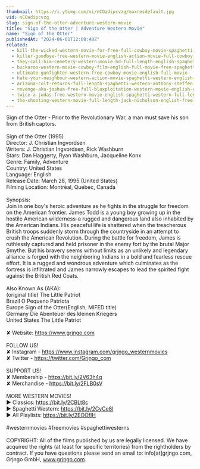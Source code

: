 ```yaml
---
thumbnail: https://i.ytimg.com/vi/nCOadipcvzg/maxresdefault.jpg
vid: nCOadipcvzg
slug: sign-of-the-otter-adventure-western-movie
title: "Sign of the Otter | Adventure Western Movie"
name: "Sign of the Otter"
publishedAt: "2024-06-01T12:00:48Z"
related:
  - kill-the-wicked-western-movie-for-free-full-cowboy-movie-spaghetti-western-english
  - killer-goodbye-free-western-movie-english-action-movie-full-cowboy-film
  - they-call-him-cemetery-western-movie-hd-full-length-english-spaghetti-western
  - buckaroo-western-movie-cowboy-film-english-full-movie-free-spaghetti-western
  - ultimate-gunfighter-western-free-cowboy-movie-english-full-movie
  - hate-your-neighbour-western-action-movie-spaghetti-western-english-cowboy-film
  - arizona-colt-returns-full-length-spaghetti-western-anthony-steffen-cowboy-film-1970
  - revenge-aka-joshua-free-full-blaxploitation-western-movie-english-classic-feature-film
  - twice-a-judas-free-western-movie-english-spaghetti-western-full-length
  - the-shooting-western-movie-full-length-jack-nicholson-english-free-full-westerns
---
```


Sign of the Otter - Prior to the Revolutionary War, a man must save his son from British captors.<br />
<br />
Sign of the Otter (1995)<br />
Director: J. Christian Ingvordsen<br />
Writers: J. Christian Ingvordsen, Rick Washburn<br />
Stars: Dan Haggerty, Ryan Washburn, Jacqueline Konx<br />
Genre: Family, Adventure<br />
Country: United States<br />
Language: English<br />
Release Date: March 28, 1995 (United States)<br />
Filming Location: Montréal, Québec, Canada<br />
<br />
Synopsis:<br />
Join in one boy's heroic adventure as he fights in the struggle for freedom on the American frontier. James Todd is a young boy growing up in the hostile American wilderness-a rugged and dangerous land also inhabited by the American Indians. His peaceful life is shattered when the treacherous British troops suddenly storm through the countryside in an attempt to crush the American Revolution. During the battle for freedom, James is ruthlessly captured and held prisoner in the enemy fort by the brutal Major Smythe. But his bravery seems without limits as an unlikely and legendary alliance is forged with the neighboring Indians in a bold and fearless rescue effort. It is a rugged and wondrous adventure which culminates as the fortress is infiltrated and James narrowly escapes to lead the spirited fight against the British Red Coats.<br />
<br />
Also Known As (AKA):<br />
(original title) The Little Patriot<br />
Brazil O Pequeno Patriota<br />
Europe Sign of the Otter(English, MIFED title)<br />
Germany Die Abenteuer des kleinen Kriegers<br />
United States The Little Patriot<br />
<br />
✘ Website: https://www.grjngo.com<br />
<br />
FOLLOW US!<br />
✘ Instagram - https://www.instagram.com/grjngo_westernmovies<br />
✘ Twitter - https://twitter.com/Grjngo_com<br />
<br />
SUPPORT US!<br />
✘ Membership - https://bit.ly/2V63h4q<br />
✘ Merchandise - https://bit.ly/2FLB0sV<br />
<br />
MORE WESTERN MOVIES! <br />
► Classics: https://bit.ly/2CBLt8c <br />
► Spaghetti Western: https://bit.ly/2CyCe8I <br />
► All Playlists: https://bit.ly/2EOOfIH <br />
<br />
#westernmovies #freemovies #spaghettiwesterns<br />
<br />
COPYRIGHT: All of the films published by us are legally licensed. We have acquired the rights (at least for specific territories) from the rightholders by contract. If you have questions please send an email to: info[at]grjngo.com, Grjngo GmbH, www.grjngo.com.